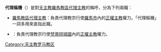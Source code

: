 '''代理樞機'''（{{lang-it|Cardinale vicario}}）是對[[天主教羅馬教區|天主教羅馬教區代理主教]]的稱呼，分為下列兩職：

* [[羅馬教區代理主教|羅馬教區代理主教]]：負責代理教宗行使[[羅馬市|羅馬市]]內的[[正權主教|正權主教]]權力。「代理樞機」一詞多用來直指此職。
* {{link-en|梵蒂岡城國代理主教|Vicar General for Vatican City}}：負責代理教宗行使[[梵蒂岡城國|梵蒂岡城國]]內的[[正權主教|正權主教]]權力。

{{disambig|D|Cat=四字消歧义}}

[[Category:天主教罗马教区|Category:天主教罗马教区]]